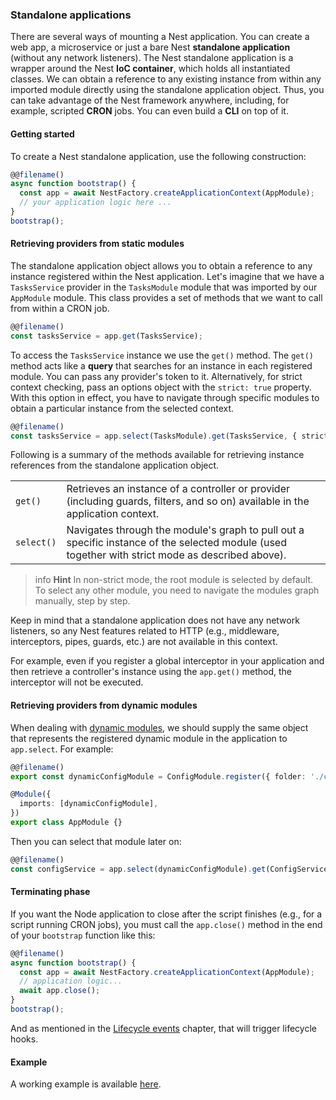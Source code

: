 ### Standalone applications

There are several ways of mounting a Nest application. You can create a web app, a microservice or just a bare Nest **standalone application** (without any network listeners). The Nest standalone application is a wrapper around the Nest **IoC container**, which holds all instantiated classes. We can obtain a reference to any existing instance from within any imported module directly using the standalone application object. Thus, you can take advantage of the Nest framework anywhere, including, for example, scripted **CRON** jobs. You can even build a **CLI** on top of it.

#### Getting started

To create a Nest standalone application, use the following construction:

```typescript
@@filename()
async function bootstrap() {
  const app = await NestFactory.createApplicationContext(AppModule);
  // your application logic here ...
}
bootstrap();
```

#### Retrieving providers from static modules

The standalone application object allows you to obtain a reference to any instance registered within the Nest application. Let's imagine that we have a `TasksService` provider in the `TasksModule` module that was imported by our `AppModule` module. This class provides a set of methods that we want to call from within a CRON job.

```typescript
@@filename()
const tasksService = app.get(TasksService);
```

To access the `TasksService` instance we use the `get()` method. The `get()` method acts like a **query** that searches for an instance in each registered module. You can pass any provider's token to it. Alternatively, for strict context checking, pass an options object with the `strict: true` property. With this option in effect, you have to navigate through specific modules to obtain a particular instance from the selected context.

```typescript
@@filename()
const tasksService = app.select(TasksModule).get(TasksService, { strict: true });
```

Following is a summary of the methods available for retrieving instance references from the standalone application object.

<table>
  <tr>
    <td>
      <code>get()</code>
    </td>
    <td>
      Retrieves an instance of a controller or provider (including guards, filters, and so on)
      available in the application context.
    </td>
  </tr>
  <tr>
    <td>
      <code>select()</code>
    </td>
    <td>
      Navigates through the module's graph to pull out a specific instance of the selected module
      (used together with strict mode as described above).
    </td>
  </tr>
</table>

> info **Hint** In non-strict mode, the root module is selected by default. To select any other module, you need to navigate the modules graph manually, step by step.

Keep in mind that a standalone application does not have any network listeners, so any Nest features related to HTTP (e.g., middleware, interceptors, pipes, guards, etc.) are not available in this context.

For example, even if you register a global interceptor in your application and then retrieve a controller's instance using the `app.get()` method, the interceptor will not be executed.

#### Retrieving providers from dynamic modules

When dealing with [dynamic modules](/fundamentals/dynamic-modules), we should supply the same object that represents the registered dynamic module in the application to `app.select`. For example:

```typescript
@@filename()
export const dynamicConfigModule = ConfigModule.register({ folder: './config' });

@Module({
  imports: [dynamicConfigModule],
})
export class AppModule {}
```

Then you can select that module later on:

```typescript
@@filename()
const configService = app.select(dynamicConfigModule).get(ConfigService, { strict: true });
```

#### Terminating phase

If you want the Node application to close after the script finishes (e.g., for a script running CRON jobs), you must call the `app.close()` method in the end of your `bootstrap` function like this:

```typescript
@@filename()
async function bootstrap() {
  const app = await NestFactory.createApplicationContext(AppModule);
  // application logic...
  await app.close();
}
bootstrap();
```

And as mentioned in the [Lifecycle events](/fundamentals/lifecycle-events) chapter, that will trigger lifecycle hooks.

#### Example

A working example is available [here](https://github.com/nestjs/nest/tree/master/sample/18-context).
